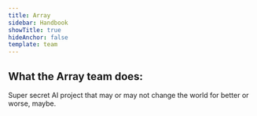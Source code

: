```yaml
---
title: Array
sidebar: Handbook
showTitle: true
hideAnchor: false
template: team
---
```


## What the Array team does:

Super secret AI project that may or may not change the world for better or worse, maybe.